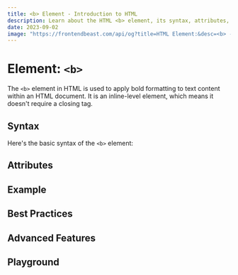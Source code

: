 ```yaml
---
title: <b> Element - Introduction to HTML
description: Learn about the HTML <b> element, its syntax, attributes, best practices, and more.
date: 2023-09-02
image: "https://frontendbeast.com/api/og?title=HTML Element:&desc=<b> - Introduction to HTML"
---
```



# Element: `<b>`

The `<b>` element in HTML is used to apply bold formatting to text content within an HTML document. It is an inline-level element, which means it doesn't require a closing tag.

## Syntax

Here's the basic syntax of the `<b>` element:

## Attributes

## Example

## Best Practices

## Advanced Features

## Playground

